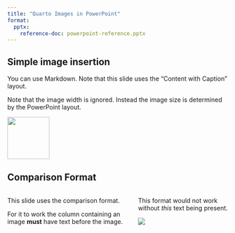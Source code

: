 ```yaml
---
title: "Quarto Images in PowerPoint"
format:
  pptx:
    reference-doc: powerpoint-reference.pptx
---
```


## Simple image insertion

You can use Markdown. Note that this slide uses the "Content with Caption" layout.

Note that the image width is ignored. Instead the image size is determined by the PowerPoint layout.

![](lil-logo.png){width="1in"}

## Comparison Format

::: columns
::: {.column}
This slide uses the comparison format.

For it to work the column containing an image **must** have text before the image.
:::

::: {.column}
This format would not work without *this* text being present.

![](lil-logo.png)
:::
:::
